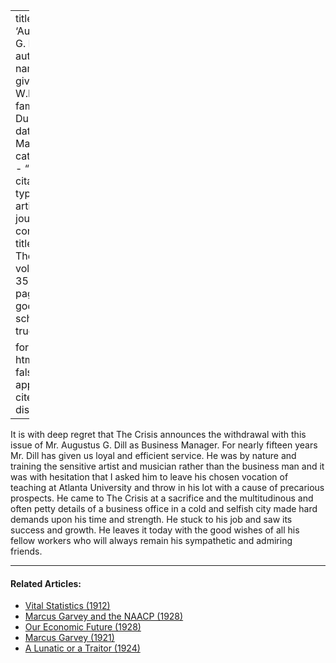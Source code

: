 
---
title: 'Augustus G. Dill'
author:
  - name:
      given: W.E.B.
      family: Du Bois
date: Mar. 1928
categories: 
  - ""
citation: 
  type: article-journal
  container-title: The Crisis
  volume: 35
  issue: 3
  page: 96
google-scholar: true

format:
  html:
    toc: false
    appendix-cite-as: display
---


It is with deep regret that <span class="small-caps">The Crisis</span> announces the withdrawal with this issue of Mr. Augustus G. Dill as Business Manager. For nearly fifteen years Mr. Dill has given us loyal and efficient service. He was by nature and training the sensitive artist and musician rather than the business man and it was with hesitation that I asked him to leave his chosen vocation of teaching at Atlanta University and throw in his lot with a cause of precarious prospects. He came to The Crisis at a sacrifice and the multitudinous and often petty details of a business office in a cold and selfish city made hard demands upon his time and strength. He stuck to his job and saw its success and growth. He leaves it today with the good wishes of all his fellow workers who will always remain his sympathetic and admiring friends.

<!-- Similar articles start here -->

<hr>
#### Related Articles:

* [Vital Statistics (1912)](/Volumes/04/06/vital_statistics.html)
* [Marcus Garvey and the NAACP (1928)](/Volumes/35/02/marcus_garvey.html)
* [Our Economic Future (1928)](/Volumes/35/05/our_economic_future.html)
* [Marcus Garvey (1921)](/Volumes/21/03/marcus_garvey.html)
* [A Lunatic or a Traitor (1924)](/Volumes/28/01/lunatic_or_a_traitor.html)

<!-- Similar articles end here -->